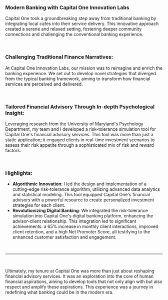 ### Modern Banking with Capital One Innovation Labs

Capital One took a groundbreaking step away from traditional banking by integrating local cafes into their service delivery. This innovative approach created a serene and relaxed setting, fostering deeper community connections and challenging the conventional banking experience.

<br />

### Challenging Traditional Finance Narratives:

At Capital One Innovation Labs, our mission was to reimagine and enrich the banking experience. We set out to develop novel strategies that diverged from the typical banking framework, aiming to transform how financial services are perceived and delivered.

<br />

### Tailored Financial Advisory Through In-depth Psychological Insight:

Leveraging research from the University of Maryland's Psychology Department, my team and I developed a risk-tolerance simulation tool for Capital One's financial advisory services. This tool was more than just a static application; it engaged clients in real-time investment scenarios to assess their risk appetite through a sophisticated mix of risk and reward factors.

<br />

### Highlights:

- **Algorithmic Innovation**: I led the design and implementation of a cutting-edge risk-tolerance algorithm, utilizing advanced data analytics and statistical modeling. This tool equipped Capital One's financial advisors with a powerful resource to create personalized investment strategies for each client.
- **Revolutionizing Digital Banking**: We integrated the risk-tolerance simulation into Capital One's digital banking platform, enhancing the advisor-client relationship. This integration led to significant achievements: a 65% increase in monthly client interactions, improved client retention, and a high Net Promoter Score, all testifying to the enhanced customer satisfaction and engagement.

<br />

---

<br />

Ultimately, my tenure at Capital One was more than just about reshaping financial advisory services. It was an exploration into the core of human financial aspirations, aiming to develop tools that not only align with but also respect and amplify these aspirations. This experience was a journey in redefining what banking could be in the modern era.
